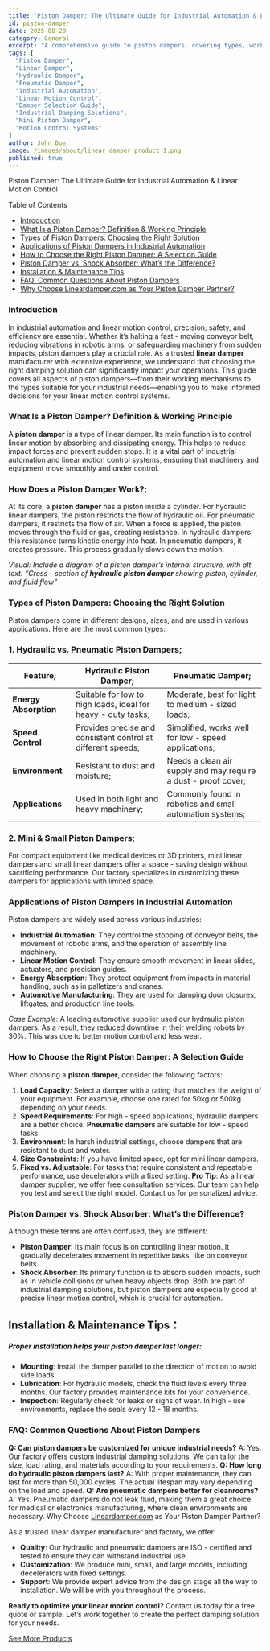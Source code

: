 ```yaml
---
title: "Piston Damper: The Ultimate Guide for Industrial Automation & Linear Motion Control"
id: piston-damper
date: 2025-08-20
category: General
excerpt: "A comprehensive guide to piston dampers, covering types, working principles, applications, and selection criteria for industrial automation."
tags: [
  "Piston Damper", 
  "Linear Damper", 
  "Hydraulic Damper", 
  "Pneumatic Damper", 
  "Industrial Automation", 
  "Linear Motion Control", 
  "Damper Selection Guide", 
  "Industrial Damping Solutions", 
  "Mini Piston Damper", 
  "Motion Control Systems"
]
author: John Doe
image: /images/about/linear_damper_product_1.png
published: true
---
```


Piston Damper: The Ultimate Guide for Industrial Automation & Linear Motion Control

Table of Contents

- [Introduction](#introduction)
- [What Is a Piston Damper? Definition & Working Principle](#what-is-a-piston-damper-definition--working-principle)
- [Types of Piston Dampers: Choosing the Right Solution](#types-of-piston-dampers-choosing-the-right-solution)
- [Applications of Piston Dampers in Industrial Automation](#applications-of-piston-dampers-in-industrial-automation)
- [How to Choose the Right Piston Damper: A Selection Guide](#how-to-choose-the-right-piston-damper-a-selection-guide)
- [Piston Damper vs. Shock Absorber: What’s the Difference?](#piston-damper-vs-shock-absorber-whats-the-difference)
- [Installation & Maintenance Tips](#installation--maintenance-tips)
- [FAQ: Common Questions About Piston Dampers](#faq-common-questions-about-piston-dampers)
- [Why Choose Lineardamper.com as Your Piston Damper Partner?](#why-choose-lineardampercom-as-your-piston-damper-partner)

### Introduction

In industrial automation and linear motion control, precision, safety, and efficiency are essential. Whether it’s halting a fast - moving conveyor belt, reducing vibrations in robotic arms, or safeguarding machinery from sudden impacts, piston dampers play a crucial role. As a trusted **linear damper** manufacturer with extensive experience, we understand that choosing the right damping solution can significantly impact your operations. This guide covers all aspects of piston dampers—from their working mechanisms to the types suitable for your industrial needs—enabling you to make informed decisions for your linear motion control systems.

### What Is a Piston Damper? Definition & Working Principle

A **piston damper** is a type of linear damper. Its main function is to control linear motion by absorbing and dissipating energy. This helps to reduce impact forces and prevent sudden stops. It is a vital part of industrial automation and linear motion control systems, ensuring that machinery and equipment move smoothly and under control.

### How Does a Piston Damper Work?;

At its core, a **piston damper** has a piston inside a cylinder. For hydraulic linear dampers, the piston restricts the flow of hydraulic oil. For pneumatic dampers, it restricts the flow of air. When a force is applied, the piston moves through the fluid or gas, creating resistance. In hydraulic dampers, this resistance turns kinetic energy into heat. In pneumatic dampers, it creates pressure. This process gradually slows down the motion.


*Visual: Include a diagram of a piston damper’s internal structure, with alt text: “Cross - section of **hydraulic piston damper** showing piston, cylinder, and fluid flow”*

### Types of Piston Dampers: Choosing the Right Solution

Piston dampers come in different designs, sizes, and are used in various applications. Here are the most common types:

### 1. Hydraulic vs. Pneumatic Piston Dampers;

| Feature;          | Hydraulic Piston Damper;                                      | Pneumatic Damper;                                              |
| --------------------- | ----------------------------------------------------------------- | ------------------------------------------------------------------ |
| **Energy Absorption** | Suitable for low to high loads, ideal for heavy - duty tasks; | Moderate, best for light to medium - sized loads;              |
| **Speed Control**     | Provides precise and consistent control at different speeds;  | Simplified, works well for low - speed applications;           |
| **Environment**       | Resistant to dust and moisture;                               | Needs a clean air supply and may require a dust - proof cover; |
| **Applications**      | Used in both light and heavy machinery;                       | Commonly found in robotics and small automation systems;       |

### 2. Mini & Small Piston Dampers;

For compact equipment like medical devices or 3D printers, mini linear dampers and small linear dampers offer a space - saving design without sacrificing performance. Our factory specializes in customizing these dampers for applications with limited space.

### Applications of Piston Dampers in Industrial Automation

Piston dampers are widely used across various industries:

*   **Industrial Automation**: They control the stopping of conveyor belts, the movement of robotic arms, and the operation of assembly line machinery.
*   **Linear Motion Control**: They ensure smooth movement in linear slides, actuators, and precision guides.
*   **Energy Absorption**: They protect equipment from impacts in material handling, such as in palletizers and cranes.
*   **Automotive Manufacturing**: They are used for damping door closures, liftgates, and production line tools.

*Case Example*: A leading automotive supplier used our hydraulic piston dampers. As a result, they reduced downtime in their welding robots by 30%. This was due to better motion control and less wear.



### How to Choose the Right Piston Damper: A Selection Guide
When choosing a **piston damper**, consider the following factors:
1.  **Load Capacity**: Select a damper with a rating that matches the weight of your equipment. For example, choose one rated for 50kg or 500kg depending on your needs.
2.  **Speed Requirements**: For high - speed applications, hydraulic dampers are a better choice. **Pneumatic dampers** are suitable for low - speed tasks.
3.  **Environment**: In harsh industrial settings, choose dampers that are resistant to dust and water.
4.  **Size Constraints**: If you have limited space, opt for mini linear dampers.
5.  **Fixed vs. Adjustable**: For tasks that require consistent and repeatable performance, use decelerators with a fixed setting.
**Pro Tip**: As a linear damper supplier, we offer free consultation services. Our team can help you test and select the right model. Contact us for personalized advice.


### Piston Damper vs. Shock Absorber: What’s the Difference?
Although these terms are often confused, they are different:
*   **Piston Damper**: Its main focus is on controlling linear motion. It gradually decelerates movement in repetitive tasks, like on conveyor belts.
*   **Shock Absorber**: Its primary function is to absorb sudden impacts, such as in vehicle collisions or when heavy objects drop.
Both are part of industrial damping solutions, but piston dampers are especially good at precise linear motion control, which is crucial for automation.
## Installation & Maintenance Tips：
##### Proper installation helps your piston damper last longer:
*   **Mounting**: Install the damper parallel to the direction of motion to avoid side loads.
*   **Lubrication**: For hydraulic models, check the fluid levels every three months. Our factory provides maintenance kits for your convenience.
*   **Inspection**: Regularly check for leaks or signs of wear. In high - use environments, replace the seals every 12 - 18 months.
### FAQ: Common Questions About Piston Dampers
**Q: Can piston dampers be customized for unique industrial needs?**
A: Yes. Our factory offers custom industrial damping solutions. We can tailor the size, load rating, and materials according to your requirements.
**Q: How long do hydraulic piston dampers last?**
A: With proper maintenance, they can last for more than 50,000 cycles. The actual lifespan may vary depending on the load and speed.
**Q: Are pneumatic dampers better for cleanrooms?**
A: Yes. Pneumatic dampers do not leak fluid, making them a great choice for medical or electronics manufacturing, where clean environments are necessary.
Why Choose [Lineardamper.com](https://Lineardamper.com) as Your Piston Damper Partner?

As a trusted linear damper manufacturer and factory, we offer:

*   **Quality**: Our hydraulic and pneumatic dampers are ISO - certified and tested to ensure they can withstand industrial use.
*   **Customization**: We produce mini, small, and large models, including decelerators with fixed settings.
*   **Support**: We provide expert advice from the design stage all the way to installation. We will be with you throughout the process.

**Ready to optimize your linear motion control?** Contact us today for a free quote or sample. Let’s work together to create the perfect damping solution for your needs.

[See More Products](https://Lineardamper.com/products)

